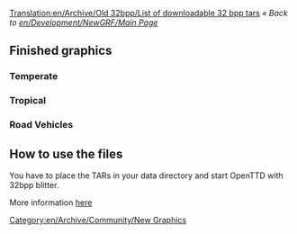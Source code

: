 [[Translation:en/Archive/Old 32bpp/List of downloadable 32 bpp tars]]
''« Back to [[en/Development/NewGRF/Main Page]]''

==Finished graphics==
=== Temperate ===
{{es/Archive/Old 32bpp/Finished 32bpp Graphics|Image=[[File:en/Archive/Old 32bpp/Multiple Grass Tiles.jpeg]]
|name=Grass Tiles
|climates=[[en/Manual/Climates#temperate|Temperate]]
|graphicsauthor=GeekToo
|coder=GeekToo
|FileURL=[http://www.tt-forums.net/download.php?id=78740]
|forum=[http://www.tt-forums.net/viewtopic.php?p=625408#p625408]
|notes=none
}}
=== Tropical ===
{{es/Archive/Old 32bpp/Finished 32bpp Graphics|Image=[[File:en/Archive/Old 32bpp/Banks.png]]
|name=Tropical/Arctic Bank
|climates=[[en/Manual/Climates#sub-tropical|Sub-tropical]], [[en/Manual/Climates#sub-arctic|Sub-Arctic]]
|graphicsauthor=LordAzamath
|coder=LordAzamath
|FileURL=[http://www.tt-forums.net/viewtopic.php?f=36&t=33351]
|forum=[http://www.tt-forums.net/viewtopic.php?f=36&t=33351]
|notes=none
}}

{{es/Archive/Old 32bpp/Finished 32bpp Graphics|Image=[[File:en/Archive/Old 32bpp/Tropical Flats screenshot.png]]
|name=Tropical Flats
|climates=[[en/Manual/Climates#sub-tropical|Sub-tropical]]
|graphicsauthor=LordAzamath
|coder=LordAzamath
|FileURL=[http://www.tt-forums.net/download.php?id=80019]
|forum=[http://www.tt-forums.net/viewtopic.php?p=626531#p626531]
|notes=none
}}

<!-- ===GUI=== 

Restore heading when something both usable and legal appears here
-->

===Road Vehicles===
{{es/Archive/Old 32bpp/Finished 32bpp Graphics|Image=[[File:en/Archive/Old 32bpp/Foster.png]]
|climates=N/A
|name=Hereford/Foster Bus
|graphicsauthor=Geektoo
|coder=GeekToo
|FileURL=[http://www.tt-forums.net/download.php?id=81177]
|forum=[http://www.tt-forums.net/viewtopic.php?p=640310#p640310]
|notes=still WIP, but coded for use in the game, any comments in the blender thread.
}}

==How to use the files==
{{en/Nightly}}
You have to place the TARs in your data directory and start OpenTTD with 32bpp blitter.

More information [[en/Archive/Old 32bpp/32bit Graphics Development#user-info|here]]

[[Category:en/Archive/Community/New Graphics]]